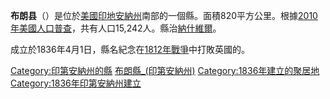 {{noteTA
|G1=USState
}}

{{Otheruses|布朗縣|subject=美國印地安納州的一個縣|other=同名的縣}}
{{Infobox U.S. County
| county = 布朗縣
| state = 印地安那州
| en county = Brown County
| en state = Indiana
| seal = 
| founded year = 1836年
| founded date = 
| seat wl = Nashville
| largest city wl = [[納什維爾_(印地安納州)|納什維爾]]
| area mi = 317
| area km = 820
| area land mi = 312
| area land km = 809
| area water mi = 4
| area water km = 11
| area percentage = 1.38
| census yr = 2010
| pop = 15,242
| density mi = 23
| density km = 9
| time zone = 北美東部時區
| UTC offset = -5
| DST offset = -4
| footnotes = 
| named for = [[Jacob_Brown|Jacob Brown]]
}}
'''布朗县'''（{{lang-en|Brown County}}）是位於[[美國|美國]][[印地安納州|印地安納州]]南部的一個縣。面積820平方公里。根據[[2010年美國人口普查|2010年美國人口普查]]，共有人口15,242人。縣治[[納什維爾_(印地安納州)|納什維爾]]。

成立於1836年4月1日，縣名紀念在[[1812年戰爭|1812年戰爭]]中打敗英國的{{le|雅各·布朗|Jacob Brown}}。

{{印第安納州}}
{{布朗縣 (印地安納州)}}
{{Authority control}}

{{DEFAULTSORT:Brown County}}
[[Category:印第安納州的縣|Category:印第安納州的縣]]
[[Category:布朗縣_(印第安納州)|]]
[[Category:1836年建立的聚居地|Category:1836年建立的聚居地]]
[[Category:1836年印第安納州建立|Category:1836年印第安納州建立]]